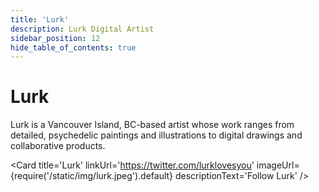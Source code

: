 ```yaml
---
title: 'Lurk'
description: Lurk Digital Artist
sidebar_position: 12
hide_table_of_contents: true
---
```



# Lurk

Lurk is a Vancouver Island, BC-based artist whose work ranges from detailed, psychedelic paintings and illustrations to digital drawings and collaborative products.

<Card
    title='Lurk'
    linkUrl='https://twitter.com/lurklovesyou'
    imageUrl={require('/static/img/lurk.jpeg').default}
    descriptionText='Follow Lurk'
/>
